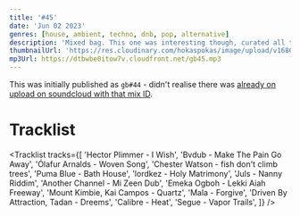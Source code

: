 ```yaml
---
title: '#45'
date: 'Jun 02 2023'
genres: [house, ambient, techno, dnb, pop, alternative]
description: 'Mixed bag. This one was interesting though, curated all the tracks in one day - quite the contrast to my usual approach'
thumbnailUrl: 'https://res.cloudinary.com/hokaspokas/image/upload/v1686922357/goosebumpsfm/gb45-image_u3r1jc.png'
mp3Url: https://dtbwbe0itow7v.cloudfront.net/gb45.mp3
---
```


This was initially published as `gb#44` - didn't realise there was [already on upload on soundcloud with that mix ID](https://soundcloud.com/guidefari/gb44).

# Tracklist
<Tracklist
 tracks={[
'Hector Plimmer - I Wish',
 'Bvdub - Make The Pain Go Away',
 'Ólafur Arnalds - Woven Song',
 'Chester Watson - fish don\'t climb trees',
 'Puma Blue - Bath House',
 'lordkez - Holy Matrimony',
 'Juls - Nanny Riddim',
 'Another Channel - Mi Zeen Dub',
 'Emeka Ogboh - Lekki Aiah Freeway',
 'Mount Kimbie, Kai Campos - Quartz',
 'Mala - Forgive',
 'Driven By Attraction, Tadan - Dreems',
 'Calibre - Heat',
 'Segue - Vapor Trails',
 ]}
/>
